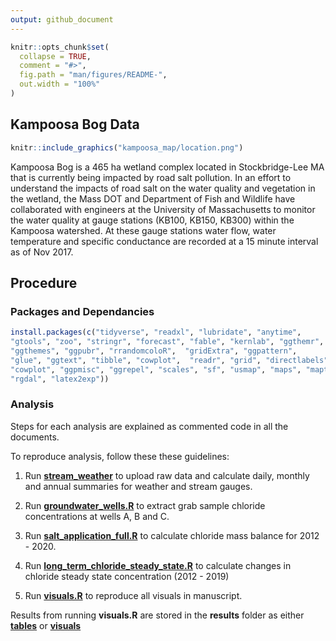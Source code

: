 ```yaml
---
output: github_document
---
```



```r
knitr::opts_chunk$set(
  collapse = TRUE,
  comment = "#>",
  fig.path = "man/figures/README-",
  out.width = "100%"
)
```

## Kampoosa Bog Data

```r
knitr::include_graphics("kampoosa_map/location.png")
```



Kampoosa Bog is a 465 ha wetland complex located in Stockbridge-Lee MA
that is currently being impacted by road salt pollution. In an effort to
understand the impacts of road salt on the water quality and vegetation
in the wetland, the Mass DOT and Department of Fish and Wildlife have
collaborated with engineers at the
University of Massachusetts to monitor the water quality at gauge
stations (KB100, KB150, KB300) within the Kampoosa watershed. At these
gauge stations water flow, water temperature and specific conductance
are recorded at a 15 minute interval as of Nov 2017.

## Procedure

### Packages and Dependancies

```r
install.packages(c("tidyverse", "readxl", "lubridate", "anytime", 
"gtools", "zoo", "stringr", "forecast", "fable", "kernlab", "ggthemr",
"ggthemes", "ggpubr", "rrandomcoloR",  "gridExtra", "ggpattern",
"glue", "ggtext", "tibble", "cowplot",  "readr", "grid", "directlabels",
"cowplot", "ggpmisc", "ggrepel", "scales", "sf", "usmap", "maps", "maptools",
"rgdal", "latex2exp"))
```


### Analysis

Steps for each analysis are explained as commented code in all the
documents.

To reproduce analysis, follow these these guidelines:

1) Run [**stream_weather**](https://github.com/wndlovu/kampoosa_paper/blob/main/analysis/stream_weather.R) to upload raw data and calculate daily, monthly and annual summaries for weather and stream gauges.

2) Run [**groundwater_wells.R**](https://github.com/wndlovu/kampoosa_paper/blob/main/analysis/groundwater_wells.R) to extract grab sample chloride concentrations at wells A, B and C.

3)  Run [**salt_application_full.R**](https://github.com/wndlovu/kampoosa_paper/blob/main/analysis/salt_application_full.R)
    to calculate chloride mass balance for 2012 - 2020.

4)  Run [**long_term_chloride_steady_state.R**](https://github.com/wndlovu/kampoosa_paper/blob/main/analysis/long_term_chloride_steady_state.R)
    to calculate changes in chloride steady state concentration (2012 - 2019)
    
5)  Run [**visuals.R**](https://github.com/wndlovu/kampoosa_paper/blob/main/analysis/visuals.R)
    to reproduce all visuals in manuscript.

Results from running **visuals.R** are stored in the **results** folder as either [**tables**](https://github.com/wndlovu/kampoosa_paper/tree/main/results/tables) or [**visuals**](https://github.com/wndlovu/kampoosa_paper/tree/main/results/visuals)



